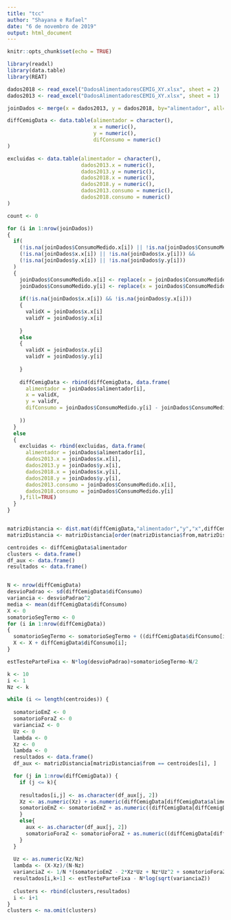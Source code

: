 ```yaml
---
title: "tcc"
author: "Shayana e Rafael"
date: "6 de novembro de 2019"
output: html_document
---
```


```r
knitr::opts_chunk$set(echo = TRUE)
```

```r
library(readxl)
library(data.table)
library(REAT)

dados2018 <- read_excel("DadosAlimentadoresCEMIG_XY.xlsx", sheet = 2)
dados2013 <- read_excel("DadosAlimentadoresCEMIG_XY.xlsx", sheet = 1)

joinDados <- merge(x = dados2013, y = dados2018, by="alimentador", all=TRUE)

diffCemigData <- data.table(alimentador = character(),
                            x = numeric(),
                            y = numeric(),
                            difConsumo = numeric()
)

excluidas <- data.table(alimentador = character(),
                        dados2013.x = numeric(),
                        dados2013.y = numeric(),
                        dados2018.x = numeric(),
                        dados2018.y = numeric(),
                        dados2013.consumo = numeric(),
                        dados2018.consumo = numeric()
)

count <- 0

for (i in 1:nrow(joinDados))
{
  if(
    (!is.na(joinDados$ConsumoMedido.x[i]) || !is.na(joinDados$ConsumoMedido.y[i])) &&
    (!is.na(joinDados$x.x[i]) || !is.na(joinDados$x.y[i])) && 
    (!is.na(joinDados$y.x[i]) || !is.na(joinDados$y.y[i]))
  )
  {
    joinDados$ConsumoMedido.x[i] <- replace(x = joinDados$ConsumoMedido.x[i], list = is.na(joinDados$ConsumoMedido.x[i]), values = 0)
    joinDados$ConsumoMedido.y[i] <- replace(x = joinDados$ConsumoMedido.y[i], list = is.na(joinDados$ConsumoMedido.y[i]), values = 0)
    
    if(!is.na(joinDados$x.x[i]) && !is.na(joinDados$y.x[i]))
    {
      validX = joinDados$x.x[i]
      validY = joinDados$y.x[i]
      
    }
    else
    {
      validX = joinDados$x.y[i]
      validY = joinDados$y.y[i]
      
    }
    
    diffCemigData <- rbind(diffCemigData, data.frame(
      alimentador = joinDados$alimentador[i],
      x = validX,
      y = validY,
      difConsumo = joinDados$ConsumoMedido.y[i] - joinDados$ConsumoMedido.x[i]
      
    ))
  }
  else
  {
    excluidas <- rbind(excluidas, data.frame(
      alimentador = joinDados$alimentador[i],
      dados2013.x = joinDados$x.x[i],
      dados2013.y = joinDados$y.x[i],
      dados2018.x = joinDados$x.y[i],
      dados2018.y = joinDados$y.y[i],
      dados2013.consumo = joinDados$ConsumoMedido.x[i],
      dados2018.consumo = joinDados$ConsumoMedido.y[i]
    ),fill=TRUE)
  }
}


matrizDistancia <- dist.mat(diffCemigData,"alimentador","y","x",diffCemigData,"alimentador","y","x")
matrizDistancia <- matrizDistancia[order(matrizDistancia$from,matrizDistancia$distance),]

centroides <- diffCemigData$alimentador
clusters <- data.frame()
df_aux <- data.frame()
resultados <- data.frame()


N <- nrow(diffCemigData)
desvioPadrao <- sd(diffCemigData$difConsumo)
variancia <- desvioPadrao^2
media <- mean(diffCemigData$difConsumo)
X <- 0
somatorioSegTermo <- 0
for (i in 1:nrow(diffCemigData))
{
  somatorioSegTermo <- somatorioSegTermo + ((diffCemigData$difConsumo[i]-media)^2)/(2*variancia)
  X <- X + diffCemigData$difConsumo[i];
}

estTesteParteFixa <- N*log(desvioPadrao)+somatorioSegTermo-N/2

k <- 10
i <- 1
Nz <- k

while (i <= length(centroides)) {
  
  somatorioEmZ <- 0
  somatorioForaZ <- 0
  varianciaZ <- 0
  Uz <- 0
  lambda <- 0
  Xz <- 0
  lambda <- 0
  resultados <- data.frame()
  df_aux <- matrizDistancia[matrizDistancia$from == centroides[i], ]

  for (j in 1:nrow(diffCemigData)) {
    if (j <= k){
    
    resultados[i,j] <- as.character(df_aux[j, 2])
    Xz <- as.numeric(Xz) + as.numeric(diffCemigData[diffCemigData$alimentador==resultados[i,j],4])
    somatorioEmZ <- somatorioEmZ + as.numeric((diffCemigData[diffCemigData$alimentador == resultados[i,j],4])^2)
    }
    else{
      aux <- as.character(df_aux[j, 2])
      somatorioForaZ <- somatorioForaZ + as.numeric((diffCemigData[diffCemigData$alimentador == aux,4])^2)
    }
  }
  
  Uz <- as.numeric(Xz/Nz)
  lambda <- (X-Xz)/(N-Nz)
  varianciaZ <- 1/N *(somatorioEmZ - 2*Xz*Uz + Nz*Uz^2 + somatorioForaZ - 2*(X-Xz)*lambda + (N - Nz)*lambda^2)
  resultados[i,k+1] <- estTesteParteFixa - N*log(sqrt(varianciaZ))
  
  clusters <- rbind(clusters,resultados)
  i <- i+1
}
clusters <- na.omit(clusters)

```

